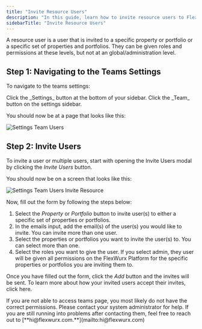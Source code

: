 ```yaml
---
title: "Invite Resource Users"
description: "In this guide, learn how to invite resource users to FlexWurx. This includes inviting users by property or portfolio."
sidebarTitle: "Invite Resource Users"
---
```


<Info>
  A resource user is a user that is invited to a specific property or portfolio or a specific set of properties and portfolios. They can be given roles and permissions at these levels, but not at an global/administration level.
</Info>

## Step 1: Navigating to the Teams Settings

To navigate to the teams settings:

<Steps>
  <Step title="Go to Settings">
    Click the _Settings_ button at the bottom of your sidebar.
  </Step>
  <Step title="Go to Team Settings">
    Click the _Team_ button on the settings sidebar.
  </Step>
</Steps>

You should now be at a page that looks like this:

![Settings Team Users](/images/SettingsTeamUsers.jpeg)

## Step 2: Invite Users

To invite a user or multiple users, start with opening the Invite Users modal by clicking the _Invite Users_ button.

You should now be on a screen that looks like this:

![Settings Team Users Invite Resource](/images/SettingsTeamUsersInviteResource.jpeg)

Now, fill out the form by following the steps below:

1. Select the _Property_ or _Portfolio_ button to invite user(s) to either a specific set of properties or portfolios.
2. In the emails input, add the email(s) of the user(s) you would like to invite. You can invite more than one user.
3. Select the properties or portfolios you want to invite the user(s) to. You can select more than one.
4. Select the roles you want to give the user. If you select admin, they user will be given all permissions on the FlexWurx Platform for the specific properties or portfolios you are inviting them to.

Once you have filled out the form, click the _Add_ button and the invites will be sent. To learn more about how your invited users accept their invites, click here.

<Note>
  If you are not able to access teams page, you most likely do not have the correct permissions. Please contact your system administrator for help. If you are still running into problems after contacting them, feel free to reach out to [**hi@flexwurx.com.**](mailto:hi@flexwurx.com)
</Note>